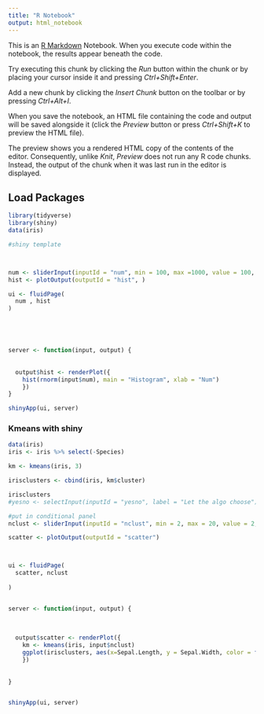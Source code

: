 ```yaml
---
title: "R Notebook"
output: html_notebook
---
```


This is an [R Markdown](http://rmarkdown.rstudio.com) Notebook. When you execute code within the notebook, the results appear beneath the code. 

Try executing this chunk by clicking the *Run* button within the chunk or by placing your cursor inside it and pressing *Ctrl+Shift+Enter*. 


Add a new chunk by clicking the *Insert Chunk* button on the toolbar or by pressing *Ctrl+Alt+I*.

When you save the notebook, an HTML file containing the code and output will be saved alongside it (click the *Preview* button or press *Ctrl+Shift+K* to preview the HTML file).

The preview shows you a rendered HTML copy of the contents of the editor. Consequently, unlike *Knit*, *Preview* does not run any R code chunks. Instead, the output of the chunk when it was last run in the editor is displayed.

## Load Packages
```r
library(tidyverse)
library(shiny)
data(iris)

```



```r
#shiny template



num <- sliderInput(inputId = "num", min = 100, max =1000, value = 100, label = "Choose")
hist <- plotOutput(outputId = "hist", )

ui <- fluidPage(
  num , hist
)





server <- function(input, output) {
  
  
  output$hist <- renderPlot({
    hist(rnorm(input$num), main = "Histogram", xlab = "Num")
    })
}

shinyApp(ui, server)


```
### Kmeans with shiny

```r
data(iris)
iris <- iris %>% select(-Species)

km <- kmeans(iris, 3)

irisclusters <- cbind(iris, km$cluster)

irisclusters
#yesno <- selectInput(inputId = "yesno", label = "Let the algo choose")

#put in conditional panel
nclust <- sliderInput(inputId = "nclust", min = 2, max = 20, value = 2, label = "Choose")

scatter <- plotOutput(outputId = "scatter")



ui <- fluidPage(
  scatter, nclust
  
)


server <- function(input, output) {
  
  
    
  output$scatter <- renderPlot({
    km <- kmeans(iris, input$nclust)
    ggplot(irisclusters, aes(x=Sepal.Length, y = Sepal.Width, color = factor(km$cluster))) + geom_point(size = 5) 
    })
  
  
}


shinyApp(ui, server)



```







